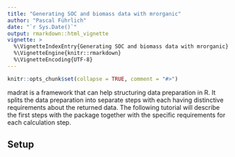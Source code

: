 ```yaml
---
title: "Generating SOC and biomass data with mrorganic"
author: "Pascal Führlich"
date: "`r Sys.Date()`"
output: rmarkdown::html_vignette
vignette: >
  %\VignetteIndexEntry{Generating SOC and biomass data with mrorganic}
  %\VignetteEngine{knitr::rmarkdown}
  %\VignetteEncoding{UTF-8}
---
```


```r
knitr::opts_chunk$set(collapse = TRUE, comment = "#>")
```

madrat is a framework that can help structuring data preparation in R. It splits the data preparation into separate steps with each having distinctive requirements about the returned data. The following tutorial will describe the first steps with the package together with the specific requirements for each calculation step.


## Setup
